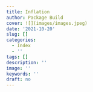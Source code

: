 ```yaml
---
title: Inflation
author: Package Build
cover: ![](images/images.jpeg)
date: '2021-10-20'
slug: []
categories:
  - Index
  - ''
tags: []
description: ''
image: ''
keywords: ''
draft: no
---
```


